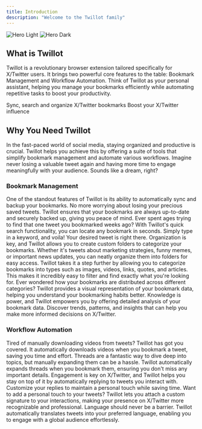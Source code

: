 ```yaml
---
title: Introduction
description: "Welcome to the Twillot family"
---
```


<img
  className="block dark:hidden"
  src="/images/hero-light.png"
  alt="Hero Light"
/>
<img
  className="hidden dark:block"
  src="/images/hero-dark.png"
  alt="Hero Dark"
/>

## What is Twillot

Twillot is a revolutionary browser extension tailored specifically for X/Twitter users. It brings two powerful core features to the table: Bookmark Management and Workflow Automation. Think of Twillot as your personal assistant, helping you manage your bookmarks efficiently while automating repetitive tasks to boost your productivity.

<CardGroup cols={2}>
  <Card
    title="Bookmark Management"
    icon="bookmark"
    href="/docs/bookmarks/guide"
  >
    Sync, search and organize X/Twitter bookmarks
  </Card>
  <Card
    title="Workflow Automation"
    icon="code-branch"
    href="/docs/workflows/guide"
  >
    Boost your X/Twitter influence
  </Card>
</CardGroup>

## Why You Need Twillot

In the fast-paced world of social media, staying organized and productive is crucial. Twillot helps you achieve this by offering a suite of tools that simplify bookmark management and automate various workflows. Imagine never losing a valuable tweet again and having more time to engage meaningfully with your audience. Sounds like a dream, right?

### Bookmark Management

<AccordionGroup>
  <Accordion title="Automatic Sync and Backup">
    One of the standout features of Twillot is its ability to automatically sync
    and backup your bookmarks. No more worrying about losing your precious saved
    tweets. Twillot ensures that your bookmarks are always up-to-date and
    securely backed up, giving you peace of mind.
  </Accordion>
  <Accordion title="Quick Bookmark Search">
    Ever spent ages trying to find that one tweet you bookmarked weeks ago? With
    Twillot's quick search functionality, you can locate any bookmark in
    seconds. Simply type in a keyword, and voila! Your desired tweet is right
    there.
  </Accordion>
  <Accordion title="Custom Folders">
    Organization is key, and Twillot allows you to create custom folders to
    categorize your bookmarks. Whether it's tweets about marketing strategies,
    funny memes, or important news updates, you can neatly organize them into
    folders for easy access.
  </Accordion>
  <Accordion title="Bookmark Categorization">
    Twillot takes it a step further by allowing you to categorize bookmarks into
    types such as images, videos, links, quotes, and articles. This makes it
    incredibly easy to filter and find exactly what you're looking for.
  </Accordion>
  <Accordion title="Bookmark Visualization">
    Ever wondered how your bookmarks are distributed across different
    categories? Twillot provides a visual representation of your bookmark data,
    helping you understand your bookmarking habits better.
  </Accordion>
  <Accordion title="Bookmark Data Analysis">
    Knowledge is power, and Twillot empowers you by offering detailed analysis
    of your bookmark data. Discover trends, patterns, and insights that can help
    you make more informed decisions on X/Twitter.
  </Accordion>
</AccordionGroup>

### Workflow Automation

<AccordionGroup>
  <Accordion title="Automatic Video Download">
    Tired of manually downloading videos from tweets? Twillot has got you
    covered. It automatically downloads videos when you bookmark a tweet, saving
    you time and effort.
  </Accordion>
  <Accordion title="Automatic Thread Expansion">
    Threads are a fantastic way to dive deep into topics, but manually expanding
    them can be a hassle. Twillot automatically expands threads when you
    bookmark them, ensuring you don't miss any important details.
  </Accordion>
  <Accordion title="Auto-Reply to Tweets">
    Engagement is key on X/Twitter, and Twillot helps you stay on top of it by
    automatically replying to tweets you interact with. Customize your replies
    to maintain a personal touch while saving time.
  </Accordion>
  <Accordion title="Auto-Comment on Tweets">
    Want to add a personal touch to your tweets? Twillot lets you attach a
    custom signature to your interactions, making your presence on X/Twitter
    more recognizable and professional.
  </Accordion>
  <Accordion title="Auto-Translate Tweets">
    Language should never be a barrier. Twillot automatically translates tweets
    into your preferred language, enabling you to engage with a global audience
    effortlessly.
  </Accordion>
</AccordionGroup>
